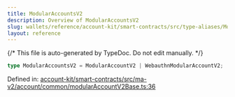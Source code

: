 ```yaml
---
title: ModularAccountsV2
description: Overview of ModularAccountsV2
slug: wallets/reference/account-kit/smart-contracts/src/type-aliases/ModularAccountsV2
layout: reference
---
```


{/* This file is auto-generated by TypeDoc. Do not edit manually. */}

```ts
type ModularAccountsV2 = ModularAccountV2 | WebauthnModularAccountV2;
```

Defined in: [account-kit/smart-contracts/src/ma-v2/account/common/modularAccountV2Base.ts:36](https://github.com/alchemyplatform/aa-sdk/blob/9df5be8c23af4e472bcb503c17766b16da0ad87d/account-kit/smart-contracts/src/ma-v2/account/common/modularAccountV2Base.ts#L36)
